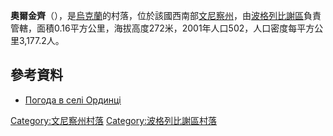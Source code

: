 {{coord|49|26|9|N|29|2|52|E|scale:30000|display=title}}

'''奧爾金齊'''（{{lang-uk|Ординці}}），是[[烏克蘭|烏克蘭]]的村落，位於該國西南部[[文尼察州|文尼察州]]，由[[波格列比謝區|波格列比謝區]]負責管轄，面積0.16平方公里，海拔高度272米，2001年人口502，人口密度每平方公里3,177.2人。

==參考資料==
* [http://weather.in.ua/ua/vinnickaja/19041 Погода в селі Ординці] {{Wayback|url=http://weather.in.ua/ua/vinnickaja/19041 |date=20160305080036 }}

[[Category:文尼察州村落|Category:文尼察州村落]]
[[Category:波格列比謝區村落|Category:波格列比謝區村落]]


{{Vinnytsia-geo-stub}}
